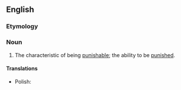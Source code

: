 ==English==

===Etymology===
{{root|en|ine-pro|*kʷey-}}
{{suffix|en|punish|ability}}

===Noun===
{{en-noun|-|+}}

# The characteristic of being [[punishable]]; the ability to be [[punish]]ed.

====Translations====
{{trans-top}}
{{trans-mid}}
* Polish: {{t+|pl|karalność|f}}
{{trans-bottom}}